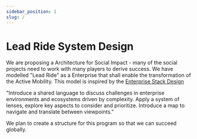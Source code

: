 ```yaml
---
sidebar_position: 1
slug: /
---
```


# Lead Ride System Design


We are proposing a Architecture for Social Impact - many of the social projects
need to work with many players to derive success. We have modelled "Lead Ride"
as a Enterprise that shall enable the transformation of the Active Mobility.
This model is inspired by the
[Enterprise Stack Design](https://enterprisedesign.io/enterprise-design/stack/)

"Introduce a shared language to discuss challenges in enterprise environments
and ecosystems driven by complexity. Apply a system of lenses, explore key
aspects to consider and prioritize. Introduce a map to navigate and translate
between viewpoints."

We plan to create a structure for this program so that we can succeed globally.


<GuidesSection className="two-cols" />
